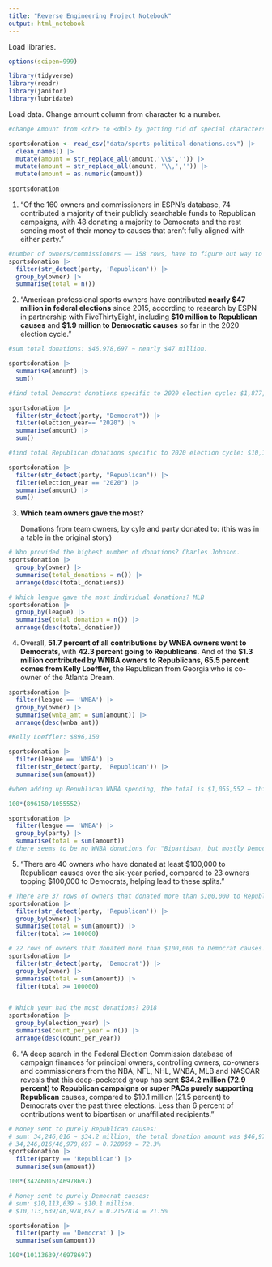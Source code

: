 ```yaml
---
title: "Reverse Engineering Project Notebook"
output: html_notebook
---
```


Load libraries.

```r
options(scipen=999)

library(tidyverse)
library(readr)
library(janitor)
library(lubridate)
```

Load data. Change amount column from character to a number.

```r

#change Amount from <chr> to <dbl> by getting rid of special characters

sportsdonation <- read_csv("data/sports-political-donations.csv") |>
  clean_names() |>
  mutate(amount = str_replace_all(amount,'\\$','')) |>
  mutate(amount = str_replace_all(amount, '\\,','')) |>
  mutate(amount = as.numeric(amount))
  
sportsdonation
```

1.  "Of the 160 owners and commissioners in ESPN's database, 74 contributed a majority of their publicly searchable funds to Republican campaigns, with 48 donating a majority to Democrats and the rest sending most of their money to causes that aren't fully aligned with either party."

```r

#number of owners/commissioners —— 158 rows, have to figure out way to get both owners and commisioners for the "more than 160 owners and commisioners"
sportsdonation |>
  filter(str_detect(party, 'Republican')) |>
  group_by(owner) |> 
  summarise(total = n())

```

2.  "American professional sports owners have contributed **nearly \$47 million in federal elections** since 2015, according to research by ESPN in partnership with FiveThirtyEight, including **\$10 million to Republican causes** and **\$1.9 million to Democratic causes** so far in the 2020 election cycle."

```r

#sum total donations: $46,978,697 ~ nearly $47 million.

sportsdonation |>
  summarise(amount) |>
  sum()

#find total Democrat donations specific to 2020 election cycle: $1,877,133 ~ $1.9 million.

sportsdonation |>
  filter(str_detect(party, "Democrat")) |>
  filter(election_year== "2020") |>
  summarise(amount) |>
  sum()

#find total Republican donations specific to 2020 election cycle: $10,111,284 ~ $10 million.

sportsdonation |>
  filter(str_detect(party, "Republican")) |>
  filter(election_year == "2020") |>
  summarise(amount) |>
  sum()

```

3.  **Which team owners gave the most?**

    Donations from team owners, by cyle and party donated to: (this was in a table in the original story)

```r

# Who provided the highest number of donations? Charles Johnson.
sportsdonation |>
  group_by(owner) |>
  summarise(total_donations = n()) |>
  arrange(desc(total_donations))

# Which league gave the most individual donations? MLB
sportsdonation |>
  group_by(league) |>
  summarise(total_donation = n()) |>
  arrange(desc(total_donation))

```

4.  Overall, **51.7 percent of all contributions by WNBA owners went to Democrats**, with **42.3 percent going to Republicans.** And of the **\$1.3 million contributed by WNBA owners to Republicans, 65.5 percent comes from Kelly Loeffler,** the Republican from Georgia who is co-owner of the Atlanta Dream.

```r
sportsdonation |>
  filter(league == 'WNBA') |>
  group_by(owner) |>
  summarise(wnba_amt = sum(amount)) |>
  arrange(desc(wnba_amt))

#Kelly Loeffler: $896,150

sportsdonation |>
  filter(league == 'WNBA') |>
  filter(str_detect(party, 'Republican')) |>
  summarise(sum(amount))

#when adding up Republican WNBA spending, the total is $1,055,552 — this is not $1.3m, have to figure out why.

100*(896150/1055552)

sportsdonation |>
  filter(league == 'WNBA') |>
  group_by(party) |>
  summarise(total = sum(amount))
# there seems to be no WNBA donations for "Bipartisan, but mostly Democrat."

```

5.  "There are 40 owners who have donated at least \$100,000 to Republican causes over the six-year period, compared to 23 owners topping \$100,000 to Democrats, helping lead to these splits."

```r

# There are 37 rows of owners that donated more than $100,000 to Republican causes.
sportsdonation |>
  filter(str_detect(party, 'Republican')) |>
  group_by(owner) |>
  summarise(total = sum(amount)) |>
  filter(total >= 100000)

# 22 rows of owners that donated more than $100,000 to Democrat causes.
sportsdonation |>
  filter(str_detect(party, 'Democrat')) |>
  group_by(owner) |>
  summarise(total = sum(amount)) |>
  filter(total >= 100000)


# Which year had the most donations? 2018
sportsdonation |>
  group_by(election_year) |>
  summarise(count_per_year = n()) |>
  arrange(desc(count_per_year))

```

6.  "A deep search in the Federal Election Commission database of campaign finances for principal owners, controlling owners, co-owners and commissioners from the NBA, NFL, NHL, WNBA, MLB and NASCAR reveals that this deep-pocketed group has sent **\$34.2 million (72.9 percent) to Republican campaigns or super PACs purely supporting Republican** causes, compared to \$10.1 million (21.5 percent) to Democrats over the past three elections. Less than 6 percent of contributions went to bipartisan or unaffiliated recipients."

```r

# Money sent to purely Republican causes: 
# sum: 34,246,016 ~ $34.2 million, the total donation amount was $46,978,697
# 34,246,016/46,978,697 = 0.728969 = 72.3%
sportsdonation |>
  filter(party == 'Republican') |>
  summarise(sum(amount))

100*(34246016/46978697)

# Money sent to purely Democrat causes:
# sum: $10,113,639 ~ $10.1 million.
# $10,113,639/46,978,697 = 0.2152814 = 21.5%

sportsdonation |>
  filter(party == 'Democrat') |>
  summarise(sum(amount))

100*(10113639/46978697)
```
